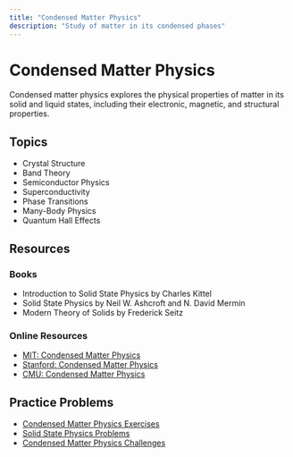 ```yaml
---
title: "Condensed Matter Physics"
description: "Study of matter in its condensed phases"
---
```


# Condensed Matter Physics

Condensed matter physics explores the physical properties of matter in its solid and liquid states, including their electronic, magnetic, and structural properties.

## Topics

- Crystal Structure
- Band Theory
- Semiconductor Physics
- Superconductivity
- Phase Transitions
- Many-Body Physics
- Quantum Hall Effects

## Resources

### Books

- Introduction to Solid State Physics by Charles Kittel
- Solid State Physics by Neil W. Ashcroft and N. David Mermin
- Modern Theory of Solids by Frederick Seitz

### Online Resources

- [MIT: Condensed Matter Physics](https://ocw.mit.edu/courses/physics/8-512-theory-of-solids-ii-spring-2009/)
- [Stanford: Condensed Matter Physics](https://www.coursera.org/learn/condensed-matter-physics)
- [CMU: Condensed Matter Physics](https://www.cmu.edu/physics/research/condensed-matter/)

## Practice Problems

- [Condensed Matter Physics Exercises](https://www.cornell.edu/courses/physics/condensed-matter/)
- [Solid State Physics Problems](https://www.cmu.edu/physics/research/condensed-matter/)
- [Condensed Matter Physics Challenges](https://www.coursera.org/learn/condensed-matter-physics) 
